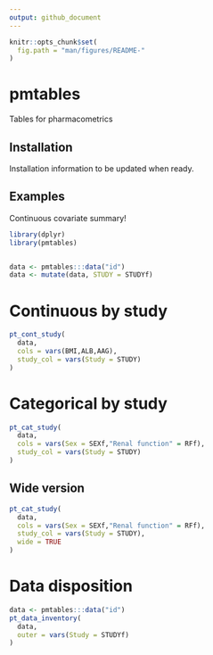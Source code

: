 ```yaml
---
output: github_document
---
```


<!-- README.md is generated from README.Rmd. Please edit that file -->

```r
knitr::opts_chunk$set(
  fig.path = "man/figures/README-"
)
```

# pmtables

<!-- badges: start -->
<!-- badges: end -->

Tables for pharmacometrics

## Installation

Installation information to be updated when ready.


## Examples

Continuous covariate summary!

```r
library(dplyr)
library(pmtables)


data <- pmtables:::data("id") 
data <- mutate(data, STUDY = STUDYf)
```

# Continuous by study
```r
pt_cont_study(
  data, 
  cols = vars(BMI,ALB,AAG), 
  study_col = vars(Study = STUDY)
) 
```


# Categorical by study
```r
pt_cat_study(
  data, 
  cols = vars(Sex = SEXf,"Renal function" = RFf), 
  study_col = vars(Study = STUDY)
) 
```

## Wide version
```r
pt_cat_study(
  data, 
  cols = vars(Sex = SEXf,"Renal function" = RFf), 
  study_col = vars(Study = STUDY), 
  wide = TRUE
) 
```


# Data disposition


```r
data <- pmtables:::data("id")
pt_data_inventory(
  data, 
  outer = vars(Study = STUDYf)
)
```

